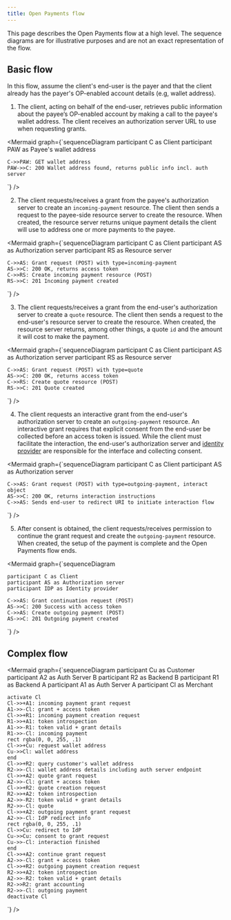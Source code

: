 ```yaml
---
title: Open Payments flow
---
```



This page describes the Open Payments flow at a high level. The sequence diagrams are for illustrative purposes and are not an exact representation of the flow.

## Basic flow

In this flow, assume the client's end-user is the payer and that the client already has the payer's OP-enabled account details (e.g, wallet address).

1. The client, acting on behalf of the end-user, retrieves public information about the payee’s OP-enabled account by making a call to the payee's wallet address. The client receives an authorization server URL to use when requesting grants.

<MermaidWrapper client:load>

<Mermaid
  graph={`sequenceDiagram
    participant C as Client
    participant PAW as Payee's wallet address

    C->>PAW: GET wallet address
    PAW->>C: 200 Wallet address found, returns public info incl. auth server

`}
/>

</MermaidWrapper>

2. The client requests/receives a grant from the payee's authorization server to create an `incoming-payment` resource. The client then sends a request to the payee-side resource server to create the resource. When created, the resource server returns unique payment details the client will use to address one or more payments to the payee.

<MermaidWrapper client:load>

<Mermaid
  graph={`sequenceDiagram
    participant C as Client
    participant AS as Authorization server
    participant RS as Resource server

    C->>AS: Grant request (POST) with type=incoming-payment
    AS->>C: 200 OK, returns access token
    C->>RS: Create incoming payment resource (POST)
    RS->>C: 201 Incoming payment created

`}
/>

</MermaidWrapper>

3. The client requests/receives a grant from the end-user's authorization server to create a `quote` resource. The client then sends a request to the end-user's resource server to create the resource. When created, the resource server returns, among other things, a quote `id` and the amount it will cost to make the payment.

<MermaidWrapper client:load>

<Mermaid
  graph={`sequenceDiagram
    participant C as Client
    participant AS as Authorization server
    participant RS as Resource server

    C->>AS: Grant request (POST) with type=quote
    AS->>C: 200 OK, returns access token
    C->>RS: Create quote resource (POST)
    RS->>C: 201 Quote created

`}
/>

</MermaidWrapper>

4. The client requests an interactive grant from the end-user's authorization server to create an `outgoing-payment` resource. An interactive grant requires that explicit consent from the end-user be collected before an access token is issued. While the client must facilitate the interaction, the end-user's authorization server and [identity provider](/introduction/grants/#identity-providers) are responsible for the interface and collecting consent.

<MermaidWrapper client:load>

<Mermaid
  graph={`sequenceDiagram
    participant C as Client
    participant AS as Authorization server

    C->>AS: Grant request (POST) with type=outgoing-payment, interact object
    AS->>C: 200 OK, returns interaction instructions
    C->>AS: Sends end-user to redirect URI to initiate interaction flow

`}
/>

</MermaidWrapper>

5. After consent is obtained, the client requests/receives permission to continue the grant request and create the `outgoing-payment` resource. When created, the setup of the payment is complete and the Open Payments flow ends.

<MermaidWrapper client:load>

<Mermaid
  graph={`sequenceDiagram

    participant C as Client
    participant AS as Authorization server
    participant IDP as Identity provider

    C->>AS: Grant continuation request (POST)
    AS->>C: 200 Success with access token
    C->>AS: Create outgoing payment (POST)
    AS->>C: 201 Outgoing payment created

`}
/>

</MermaidWrapper>

## Complex flow

<MermaidWrapper client:load>

<Mermaid
  graph={`sequenceDiagram
    participant Cu as Customer
    participant A2 as Auth Server B
    participant R2 as Backend B
    participant R1 as Backend A
    participant A1 as Auth Server A
    participant Cl as Merchant

    activate Cl
    Cl->>+A1: incoming payment grant request
    A1->>-Cl: grant + access token
    Cl->>+R1: incoming payment creation request
    R1->>+A1: token introspection
    A1->>-R1: token valid + grant details
    R1->>-Cl: incoming payment
    rect rgba(0, 0, 255, .1)
    Cl->>+Cu: request wallet address
    Cu->>Cl: wallet address
    end
    Cl->>+R2: query customer's wallet address
    R2->>-Cl: wallet address details including auth server endpoint
    Cl->>+A2: quote grant request
    A2->>-Cl: grant + access token
    Cl->>+R2: quote creation request
    R2->>+A2: token introspection
    A2->>-R2: token valid + grant details
    R2->>-Cl: quote
    Cl->>+A2: outgoing payment grant request
    A2->>-Cl: IdP redirect info
    rect rgba(0, 0, 255, .1)
    Cl->>Cu: redirect to IdP
    Cu->>Cu: consent to grant request
    Cu->>-Cl: interaction finished
    end
    Cl->>+A2: continue grant request
    A2->>-Cl: grant + access token
    Cl->>+R2: outgoing payment creation request
    R2->>+A2: token introspection
    A2->>-R2: token valid + grant details
    R2->>R2: grant accounting
    R2->>-Cl: outgoing payment
    deactivate Cl

`}
/>

</MermaidWrapper>
